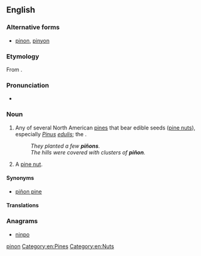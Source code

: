 {{also|pinon}}
==English==

===Alternative forms===
* [[pinon]], [[pinyon]]

===Etymology===
From {{etyl|es|en}} {{m|es|piñón}}.

===Pronunciation===
* {{rhymes|ɪnjən|lang=en}}

===Noun===
{{en-noun|~}}

# {{label|en|uncountable|countable}} Any of several North American [[pine]]s that bear edible seeds ([[pine nut]]s), especially ''[[Pinus]] [[edulis]]''; the {{vern|nut pine|pedia=1}}.
#: ''They planted a few '''piñons'''.''
#: ''The hills were covered with clusters of '''piñon'''.''
# {{label|en|countable|uncountable}} A [[pine nut]].

====Synonyms====
* {{sense|North American pines}} [[piñon pine]]

====Translations====
{{trans-see|piñon pine}}
{{trans-see|pine nut}}

===Anagrams===
* [[ninpo#English|ninpo]]

[[Category:English terms spelled with Ñ|pinon]]
[[Category:en:Pines]]
[[Category:en:Nuts]]
